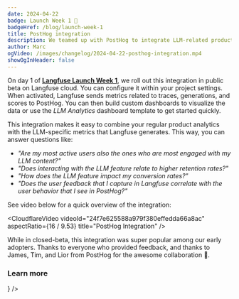 ```yaml
---
date: 2024-04-22
badge: Launch Week 1 🚀
badgeHref: /blog/launch-week-1
title: PostHog integration
description: We teamed up with PostHog to integrate LLM-related product metrics into your existing PostHog dashboards.
author: Marc
ogVideo: /images/changelog/2024-04-22-posthog-integration.mp4
showOgInHeader: false
---
```



<ChangelogHeader />

On day 1 of [**Langfuse Launch Week 1**](/blog/launch-week-1), we roll out this integration in public beta on Langfuse cloud. You can configure it within your project settings. When activated, Langfuse sends metrics related to traces, generations, and scores to PostHog. You can then build custom dashboards to visualize the data or use the _LLM Analytics_ dashboard template to get started quickly.

This integration makes it easy to combine your regular product analytics with the LLM-specific metrics that Langfuse generates. This way, you can answer questions like:

- _"Are my most active users also the ones who are most engaged with my LLM content?"_
- _"Does interacting with the LLM feature relate to higher retention rates?"_
- _"How does the LLM feature impact my conversion rates?"_
- _"Does the user feedback that I capture in Langfuse correlate with the user behavior that I see in PostHog?"_

See video below for a quick overview of the integration:

<CloudflareVideo
  videoId="24f7e625588a979f380effedda66a8ac"
  aspectRatio={16 / 9.53}
  title="PostHog Integration"
/>

While in closed-beta, this integration was super popular among our early adopters. Thanks to everyone who provided feedback, and thanks to James, Tim, and Lior from PostHog for the awesome collaboration 🙏.

### Learn more


<Cards num={3}>
  <Card title="Docs" href="/docs/analytics/posthog" icon={<FileCode />} />
</Cards>
